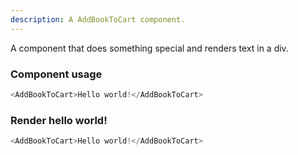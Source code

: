 ```yaml
---
description: A AddBookToCart component.
---
```



A component that does something special and renders text in a div.

### Component usage
```js
<AddBookToCart>Hello world!</AddBookToCart>
```

### Render hello world!

```js live
<AddBookToCart>Hello world!</AddBookToCart>
```
